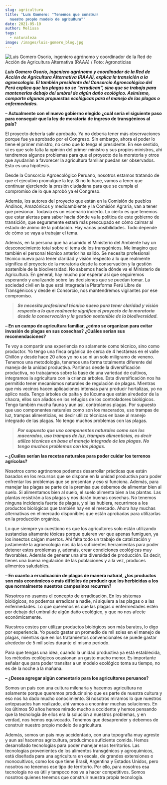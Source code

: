 ```yaml
---
slug: agricultura
title: "𝐋𝐮𝐢𝐬 𝐆𝐨𝐦𝐞𝐫𝐨: ❞𝐓𝐞𝐧𝐞𝐦𝐨𝐬 𝐪𝐮𝐞 𝐜𝐨𝐧𝐬𝐭𝐫𝐮𝐢𝐫
  𝐧𝐮𝐞𝐬𝐭𝐫𝐨 𝐩𝐫𝐨𝐩𝐢𝐨 𝐦𝐨𝐝𝐞𝐥𝐨 𝐝𝐞 𝐚𝐠𝐫𝐢𝐜𝐮𝐥𝐭𝐮𝐫𝐚❞"
date: 2021-05-10
author: Melissa
tags:
  - naturaleza
image: /images/luis-gomero_blog.jpg
---
```

![Luis Gomero Osorio, ingeniero agrónomo y coordinador de la Red de Acción de Agricultura Alternativa (RAAA) / Foto: Agronoticias](/images/luis-gomero_blog.jpg "Luis Gomero Osorio, ingeniero agrónomo y coordinador de la Red de Acción de Agricultura Alternativa (RAAA) / Foto: Agronoticias")



***Luis Gomero Osorio, ingeniero agrónomo y coordinador de la Red de Acción de Agricultura Alternativa (RAAA), explica la transición a la agroecología. El también presidente del Consorcio Agroecológico del Perú explica que las plagas no se "erradican", sino que se trabaja para mantenerlas debajo del umbral de algún daño ecológico. Asimismo, comparte algunas propuestas ecológicas para el manejo de las plagas o enfermedades.***



**– Actualmente con el nuevo gobierno elegido ¿cuál sería el siguiente paso para conseguir que la ley de moratoria de ingreso de transgénicos al país?**

El proyecto debería salir aprobado. Ya no debería tener más observaciones porque fue ya aprobado por el Congreso. Sin embargo, ahora el poder lo tiene el primer ministro, no creo que lo tenga el presidente. En ese sentido, si es que solo falta la opinión del primer ministro y sus propios ministros, ahí tendremos algunos problemas para que el proyecto de la moratoria y otros que ayudarían a favorecer la agricultura familiar puedan ser observados. Esto es una hipótesis.

Desde la Consorcio Agroecológico Peruano, nosotros estamos tratando de que el ejecutivo promulgue la ley. Si no lo hace, vamos a tener que continuar ejerciendo la presión ciudadana para que se cumpla el compromiso de lo que aprobó ya el Congreso.

Además, los autores del proyecto que están en la Comisión de pueblos Andinos, Amazónicos y medioambiente y la Comisión Agraria, van a tener que presionar. Todavía es un escenario incierto. Lo cierto es que tenemos que estar alertas para saber hacia dónde va la política de este gobierno de transición, que seguramente estará más preocupado en cómo calmar al estado de ánimo de la población. Hay varias posibilidades. Todo depende de cómo se vaya a trabajar el tema.

Además, en la persona que ha asumido el Ministerio del Ambiente hay un desconocimiento total sobre el tema de los transgénicos. Me imagino que también el personal técnico anterior ha salido. Se necesita profesional técnico nuevo para tener claridad y visión respecto a lo que realmente significa el proyecto de la moratoria desde la conservación y la gestión sostenible de la biodiversidad. No sabemos hacía dónde va el Ministerio de Agricultura. En general, hay mucho por esperar así que seguiremos esperando y analizando sobre las decisiones que se puedan tomar. La sociedad civil en la que está integrada la Plataforma Perú Libre de Transgénicos y desde el Consorcio, nos mantendremos vigilantes por ese compromiso.

> ***Se necesita profesional técnico nuevo para tener claridad y visión respecto a lo que realmente significa el proyecto de la moratoria desde la conservación y la gestión sostenible de la biodiversidad.*** 



**– En un campo de agricultura familiar, ¿cómo se organizan para evitar invasión de plagas en sus cosechas? ¿Cuáles serían sus recomendaciones?**

Te voy a compartir una experiencia no solamente como técnico, sino como productor. Yo tengo una finca orgánica de cerca de 4 hectáreas en el valle Chillón y desde hace 20 años yo no uso ni un solo miligramo de veneno. Tenemos una metodología, tenemos una forma totalmente diferente del manejo de la unidad productiva. Partimos desde la diversificación productiva, no trabajamos sobre la base de una variedad de cultivos, integramos la agricultura con la crianza árboles. Esta diversificación nos ha permitido tener mecanismos naturales de regulación de plagas. Mientras que mis vecinos hacen aplicaciones intensas para producir hortalizas, yo no aplico nada. Tengo árboles de palta y de lúcuma que están alrededor de la chacra, ellos son aliados en los refugios de los controladores biológicos. Tengo también mucha fauna y aun así, controlamos plagas. Por supuesto que uso componentes naturales como son los macerados, uso trampas de luz, trampas alimenticias, es decir utilizo técnicas en base al manejo integrado de las plagas. No tengo muchos problemas con las plagas.

> ***Por supuesto que uso componentes naturales como son los macerados, uso trampas de luz, trampas alimenticias, es decir utilizo técnicas en base al manejo integrado de las plagas. No tengo muchos problemas con las plagas.*** 

[](https://www.servindi.org/actualidad-entrevistas/02/12/2020/luis-gomero-tenemos-que-construir-nuestro-propio-modelo-de)**– ¿Cuáles serían las recetas naturales para poder cuidar los terrenos agrícolas?**

Nosotros como agrónomos podemos desarrollar prácticas que están basados en los recursos que se dispone en la unidad productiva para poder enfrentar los problemas que se presentan y eso sí funciona. Además, para manejar las plagas se parte de la premisa que debemos de alimentar bien al suelo. Si alimentamos bien al suelo, el suelo alimenta bien a las plantas. Las plantas resistirán a las plagas y nos darán buenas cosechas. No tenemos ninguna incidencia fuerte de plagas, y si las hubiera, recurrimos a los productos biológicos que también hay en el mercado. Ahora hay muchas alternativas en el mercado disponibles que están aprobadas para utilizarlas en la producción orgánica.

Lo que siempre yo cuestiono es que los agricultores solo están utilizando sustancias altamente tóxicas porque quieren ver que apenas fumiguen, ya los insectos caigan muertos. Ahí falta todo un trabajo de catalización y justamente la agroecología nos da las suficientes herramientas para poder detener estos problemas y, además, crear condiciones ecológicas muy favorables. Además de generar una alta diversidad de producción. Es decir, tienes una buena regulación de las poblaciones y a la vez, produces alimentos saludables.

**– En cuanto a erradicación de plagas de manera natural, ¿los productos son más económicos o más difíciles de producir que los herbicidas a los que normalmente nuestros campesinos recurren?**

Nosotros no usamos el concepto de erradicación. En los sistemas biológicos, no podemos erradicar a nadie, ni siquiera a las plagas o a las enfermedades. Lo que queremos es que las plagas o enfermedades estén por debajo del umbral de algún daño ecológico, y que no nos afecte económicamente.

Nuestros costos por utilizar productos biológicos son más baratos, lo digo por experiencia. Yo puedo gastar un promedio de mil soles en el manejo de plagas, mientras que en los tratamientos convencionales se puede gastar alrededor de 5 mil soles durante el mismo periodo.

Para que tengas una idea, cuando la unidad productiva ya está establecida, los métodos ecológicos ocasionan un gasto mucho menor. Es importante señalar que para poder transitar a un modelo ecológico toma su tiempo, no es de la noche a la mañana.

**– ¿Desea agregar algún comentario para los agricultores peruanos?**

Somos un país con una cultura milenaria y hacemos agricultura no solamente porque queremos producir sino que es parte de nuestra cultura y eso nos ha dado mucho conocimiento. Si nosotros miramos lo que nuestros antepasados han realizado, ahí vamos a encontrar muchas soluciones. En los últimos 50 años hemos mirado mucho a occidente y hemos pensando que la tecnología de ellos era la solución a nuestros problemas, y en verdad, nos hemos equivocado. Tenemos que desaprender y debemos de construir nuestro propio modelo de agricultura.

Además, somos un país muy accidentado, con una topografía muy agreste y aun así hacemos agricultura, producimos suficiente comida. Hemos desarrollado tecnologías para poder manejar esos territorios. Las tecnologías provenientes de los alimentos transgénicos y agroquímicos, está diseñada para una agricultura en escala, de grandes extensiones o monocultivos, como los que tiene Brasil, Argentina y Estados Unidos, pero nosotros no tenemos ese tipo de territorio. Por ello, para nosotros esa tecnología no es útil y tampoco nos va a hacer competitivos. Somos nosotros quienes tenemos que construir nuestra propia tecnología.